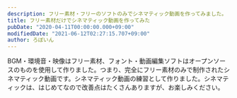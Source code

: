 ```yaml
---
description: フリー素材・フリーのソフトのみでシネマティック動画を作ってみました。
title: フリー素材だけでシネマティック動画を作ってみた
pubDate: "2020-04-11T00:00:00.000+09:00"
modifiedDate: "2021-06-12T02:27:15.707+09:00"
author: ろぼいん
---
```



BGM・環境音・映像はフリー素材、フォント・動画編集ソフトはオープンソースのものを使用して作りました。つまり、完全にフリー素材のみで制作されたシネマティック動画です。シネマティック動画の練習として作りました。シネマティックは、はじめてなので改善点はたくさんありますが、お楽しみください。

<YouTube id="uWvt-sMbkgw" />
